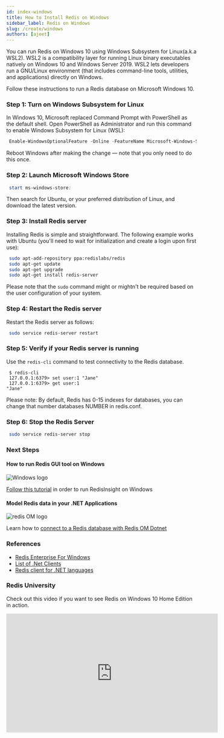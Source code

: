 ```yaml
---
id: index-windows
title: How to Install Redis on Windows
sidebar_label: Redis on Windows
slug: /create/windows
authors: [ajeet]
---
```



You can run Redis on Windows 10 using Windows Subsystem for Linux(a.k.a WSL2). WSL2 is a compatibility layer for running Linux binary executables natively on Windows 10 and Windows Server 2019. WSL2 lets developers run a GNU/Linux environment (that includes command-line tools, utilities, and applications) directly on Windows.

Follow these instructions to run a Redis database on Microsoft Windows 10.

### Step 1: Turn on Windows Subsystem for Linux

In Windows 10, Microsoft replaced Command Prompt with PowerShell as the default shell. Open PowerShell as Administrator and run this command to enable Windows Subsystem for Linux (WSL):

```powershell
 Enable-WindowsOptionalFeature -Online -FeatureName Microsoft-Windows-Subsystem-Linux
```

Reboot Windows after making the change — note that you only need to do this once.

### Step 2: Launch Microsoft Windows Store

```powershell
 start ms-windows-store:
```

Then search for Ubuntu, or your preferred distribution of Linux, and download the latest version. 

### Step 3: Install Redis server

Installing Redis is simple and straightforward. The following example works with Ubuntu (you'll need to wait for initialization and create a login upon first use):

```bash
 sudo apt-add-repository ppa:redislabs/redis
 sudo apt-get update
 sudo apt-get upgrade
 sudo apt-get install redis-server
```

Please note that the `sudo` command might or mightn't be required based on the user configuration of your system.

### Step 4: Restart the Redis server

Restart the Redis server as follows:

```bash
 sudo service redis-server restart
```

### Step 5: Verify if your Redis server is running

Use the `redis-cli` command to test connectivity to the Redis database.

```
 $ redis-cli
 127.0.0.1:6379> set user:1 "Jane"
 127.0.0.1:6379> get user:1
"Jane"
```

Please note: By default, Redis has 0-15 indexes for databases, you can change that number databases NUMBER in redis.conf.

### Step 6: Stop the Redis Server

```bash
 sudo service redis-server stop
```

### Next Steps

<div class="row text--center">

<div class="col ">
<div className="ri-container">

#### How to run Redis GUI tool on Windows

![Windows logo](/img/logos/windows.png)

[Follow this tutorial](/explore/redisinsightv2/windows) in order to run RedisInsight on Windows

</div>
</div>

<div class="col">
<div className="ri-container">

#### Model Redis data in your .NET Applications

![redis OM logo](/img/logos/redisom.gif)

Learn how to [connect to a Redis database with Redis OM Dotnet](/develop/dotnet/redis-om-dotnet/getting-started)

</div>
</div>
</div>

### References

- [Redis Enterprise For Windows](https://redis.com/lp/redis-windows/)
- [List of .Net Clients](https://redis.io/clients#c)
- [Redis client for .NET languages](https://github.com/StackExchange/StackExchange.Redis)

### Redis University

Check out this video if you want to see Redis on Windows 10 Home Edition in action.

<div class="text--center">
  <iframe
    width="560"
    height="315"
    src="https://www.youtube.com/embed/qTN0GqF_Gq8"
    frameborder="0"
    allow="accelerometer; autoplay; clipboard-write; encrypted-media; gyroscope; picture-in-picture"
    allowfullscreen></iframe>
</div>
